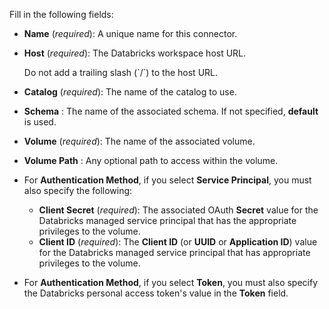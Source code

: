 Fill in the following fields:

- **Name** (_required_): A unique name for this connector.
- **Host** (_required_): The Databricks workspace host URL.

  <Note>
      Do not add a trailing slash (`/`) to the host URL.
  </Note>

- **Catalog** (_required_): The name of the catalog to use.
- **Schema** : The name of the associated schema. If not specified, **default** is used.
- **Volume** (_required_): The name of the associated volume.
- **Volume Path** : Any optional path to access within the volume.

- For **Authentication Method**, if you select **Service Principal**, you must also specify the following:

  - **Client Secret** (_required_): The associated OAuth **Secret** value for the Databricks managed service principal that has the appropriate privileges to the volume.
  - **Client ID** (_required_): The **Client ID** (or **UUID** or **Application ID**) value for the Databricks managed service principal that has appropriate privileges to the volume.

- For **Authentication Method**, if you select **Token**, you must also specify the Databricks personal access token's value in the **Token** field.
